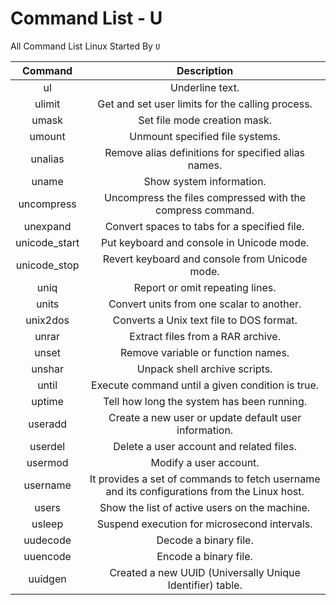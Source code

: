 # Command List - U

All Command List Linux Started By `U`

|    Command    |                                         Description                                         |
| :-----------: | :-----------------------------------------------------------------------------------------: |
|      ul       |                                       Underline text.                                       |
|    ulimit     |                      Get and set user limits for the calling process.                       |
|     umask     |                                Set file mode creation mask.                                 |
|    umount     |                               Unmount specified file systems.                               |
|    unalias    |                     Remove alias definitions for specified alias names.                     |
|     uname     |                                  Show system information.                                   |
|  uncompress   |                 Uncompress the files compressed with the compress command.                  |
|   unexpand    |                        Convert spaces to tabs for a specified file.                         |
| unicode_start |                          Put keyboard and console in Unicode mode.                          |
| unicode_stop  |                       Revert keyboard and console from Unicode mode.                        |
|     uniq      |                               Report or omit repeating lines.                               |
|     units     |                          Convert units from one scalar to another.                          |
|   unix2dos    |                          Converts a Unix text file to DOS format.                           |
|     unrar     |                              Extract files from a RAR archive.                              |
|     unset     |                             Remove variable or function names.                              |
|    unshar     |                                Unpack shell archive scripts.                                |
|     until     |                      Execute command until a given condition is true.                       |
|    uptime     |                         Tell how long the system has been running.                          |
|    useradd    |                    Create a new user or update default user information.                    |
|    userdel    |                          Delete a user account and related files.                           |
|    usermod    |                                   Modify a user account.                                    |
|   username    | It provides a set of commands to fetch username and its configurations from the Linux host. |
|     users     |                        Show the list of active users on the machine.                        |
|    usleep     |                        Suspend execution for microsecond intervals.                         |
|   uudecode    |                                    Decode a binary file.                                    |
|   uuencode    |                                    Encode a binary file.                                    |
|    uuidgen    |                  Created a new UUID (Universally Unique Identifier) table.                  |
